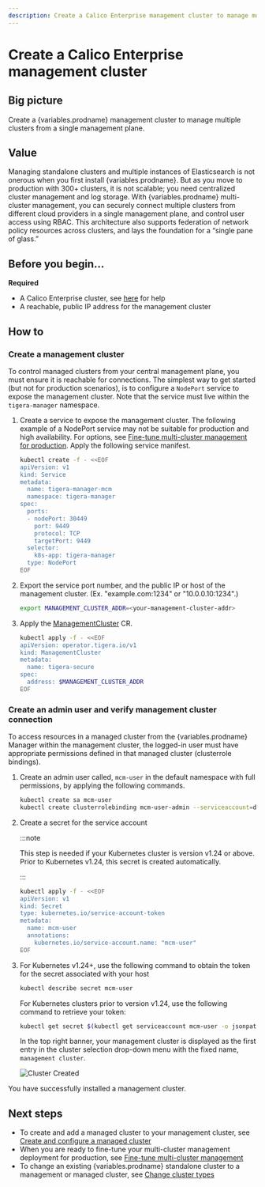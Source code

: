 ```yaml
---
description: Create a Calico Enterprise management cluster to manage multiple clusters from a single management plane.
---
```



# Create a Calico Enterprise management cluster

## Big picture

Create a {variables.prodname} management cluster to manage multiple clusters from a single management plane.

## Value

Managing standalone clusters and multiple instances of Elasticsearch is not onerous when you first install {variables.prodname}. But as you move to production with 300+ clusters, it is not scalable; you need centralized cluster management and log storage. With {variables.prodname} multi-cluster management, you can securely connect multiple clusters from different cloud providers in a single management plane, and control user access using RBAC. This architecture also supports federation of network policy resources across clusters, and lays the foundation for a “single pane of glass.”

## Before you begin...

**Required**

- A Calico Enterprise cluster, see [here](../../../getting-started/install-on-clusters/index.mdx) for help
- A reachable, public IP address for the management cluster

## How to

### Create a management cluster

To control managed clusters from your central management plane, you must ensure it is reachable for connections. The simplest way to get started (but not for production scenarios), is to configure a `NodePort` service to expose the management cluster. Note that the service must live within the `tigera-manager` namespace.

1.  Create a service to expose the management cluster.
    The following example of a NodePort service may not be suitable for production and high availability. For options, see [Fine-tune multi-cluster management for production](../../fine-tune-deployment.mdx).
    Apply the following service manifest.

    ```bash
    kubectl create -f - <<EOF
    apiVersion: v1
    kind: Service
    metadata:
      name: tigera-manager-mcm
      namespace: tigera-manager
    spec:
      ports:
      - nodePort: 30449
        port: 9449
        protocol: TCP
        targetPort: 9449
      selector:
        k8s-app: tigera-manager
      type: NodePort
    EOF
    ```

1.  Export the service port number, and the public IP or host of the management cluster. (Ex. "example.com:1234" or "10.0.0.10:1234".)
    ```bash
    export MANAGEMENT_CLUSTER_ADDR=<your-management-cluster-addr>
    ```
1.  Apply the [ManagementCluster](../../../reference/installation/api.mdx#operator.tigera.io/v1.ManagementCluster) CR.

    ```bash
    kubectl apply -f - <<EOF
    apiVersion: operator.tigera.io/v1
    kind: ManagementCluster
    metadata:
      name: tigera-secure
    spec:
      address: $MANAGEMENT_CLUSTER_ADDR
    EOF
    ```

### Create an admin user and verify management cluster connection

To access resources in a managed cluster from the {variables.prodname} Manager within the management cluster, the logged-in user must have appropriate permissions defined in that managed cluster (clusterrole bindings).

1. Create an admin user called, `mcm-user` in the default namespace with full permissions, by applying the following commands.

   ```bash
   kubectl create sa mcm-user
   kubectl create clusterrolebinding mcm-user-admin --serviceaccount=default:mcm-user --clusterrole=tigera-network-admin
   ```

1. Create a secret for the service account

   :::note

   This step is needed if your Kubernetes cluster is version v1.24 or above. Prior to Kubernetes v1.24, this secret is created automatically.

   :::

   ```bash
   kubectl apply -f - <<EOF
   apiVersion: v1
   kind: Secret
   type: kubernetes.io/service-account-token
   metadata:
     name: mcm-user
     annotations:
       kubernetes.io/service-account.name: "mcm-user"
   EOF
   ```

1. For Kubernetes v1.24+, use the following command to obtain the token for the secret associated with your host

   ```bash
   kubectl describe secret mcm-user
   ```

   For Kubernetes clusters prior to version v1.24, use the following command to retrieve your token:

   ```bash
   kubectl get secret $(kubectl get serviceaccount mcm-user -o jsonpath='{range .secrets[*]}{.name}{"\n"}{end}' | grep token) -o go-template='{{.data.token | base64decode}}' && echo
   ```

   In the top right banner, your management cluster is displayed as the first entry in the cluster selection drop-down menu with the fixed name, `management cluster`.

   ![Cluster Created](/img/calico-enterprise/mcm/mcm-management-cluster.png)

You have successfully installed a management cluster.

## Next steps

- To create and add a managed cluster to your management cluster, see [Create and configure a managed cluster](create-a-managed-cluster.mdx)
- When you are ready to fine-tune your multi-cluster management deployment for production, see [Fine-tune multi-cluster management](../../fine-tune-deployment.mdx)
- To change an existing {variables.prodname} standalone cluster to a management or managed cluster, see [Change cluster types](../../change-cluster-type.mdx)
